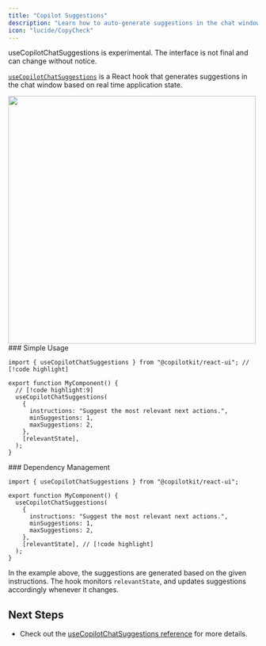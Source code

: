 ```yaml
---
title: "Copilot Suggestions"
description: "Learn how to auto-generate suggestions in the chat window based on real time application state."
icon: "lucide/CopyCheck"
---
```



<Callout type="warn">
  useCopilotChatSuggestions is experimental. The interface is not final and can
  change without notice.
</Callout>

[`useCopilotChatSuggestions`](/reference/hooks/useCopilotChatSuggestions) is a React hook that generates suggestions in the chat window based on real time application state.

<Frame>
  <img
    src="/images/use-copilot-chat-suggestions/use-copilot-chat-suggestions.gif"
    width="500"
  />
</Frame>


<Steps>

<Step>
### Simple Usage
 
```tsx
import { useCopilotChatSuggestions } from "@copilotkit/react-ui"; // [!code highlight]
 
export function MyComponent() {
  // [!code highlight:9]
  useCopilotChatSuggestions(
    {
      instructions: "Suggest the most relevant next actions.",
      minSuggestions: 1,
      maxSuggestions: 2,
    },
    [relevantState],
  );
}
```
</Step>

<Step>
### Dependency Management
 
```tsx
import { useCopilotChatSuggestions } from "@copilotkit/react-ui";
 
export function MyComponent() {
  useCopilotChatSuggestions(
    {
      instructions: "Suggest the most relevant next actions.",
      minSuggestions: 1,
      maxSuggestions: 2,
    },
    [relevantState], // [!code highlight]
  );
}
```
 
In the example above, the suggestions are generated based on the given instructions.
The hook monitors `relevantState`, and updates suggestions accordingly whenever it changes.

</Step>


<Step>
  <UseClientCalloutSnippet components={props.components} />
</Step>


</Steps>

## Next Steps

- Check out the [useCopilotChatSuggestions reference](/reference/hooks/useCopilotChatSuggestions) for more details.
